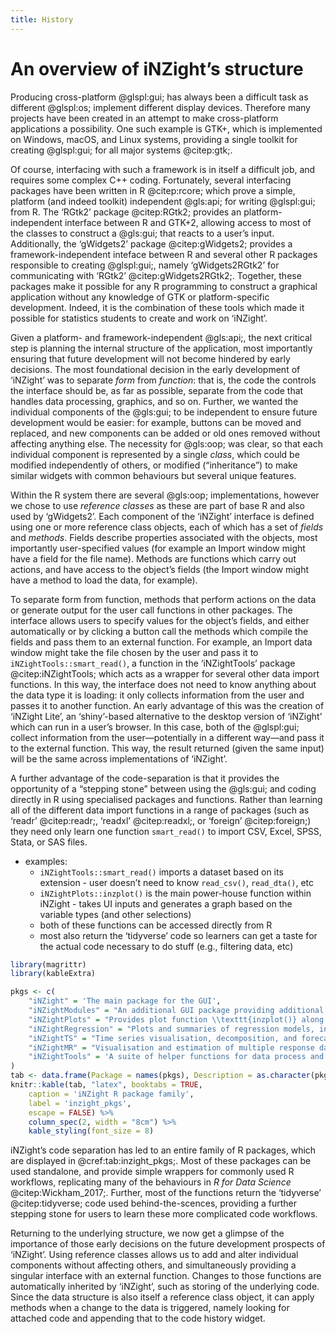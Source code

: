 ```yaml
---
title: History
---
```


# An overview of iNZight's structure

Producing cross-platform @glspl:gui; has always been a difficult task as different @glspl:os; implement different display devices. Therefore many projects have been created in an attempt to make cross-platform applications a possibility. One such example is GTK+, which is implemented on Windows, macOS, and Linux systems, providing a single toolkit for creating @glspl:gui; for all major systems @citep:gtk;.

Of course, interfacing with such a framework is in itself a difficult job, and requires some complex C++ coding. Fortunately, several interfacing packages have been written in R @citep:rcore; which prove a simple, platform (and indeed toolkit) independent @gls:api; for writing @glspl:gui; from R. The 'RGtk2' package @citep:RGtk2; provides an platform-independent interface between R and GTK+2, allowing access to most of the classes to construct a @gls:gui; that reacts to a user's input. Additionally, the 'gWidgets2' package @citep:gWidgets2; provides a framework-independent inteface between R and several other R packages responsible to creating @glspl:gui;, namely 'gWidgets2RGtk2' for communicating with 'RGtk2' @citep:gWidgets2RGtk2;. Together, these packages make it possible for any R programming to construct a graphical application without any knowledge of GTK or platform-specific development. Indeed, it is the combination of these tools which made it possible for statistics students to create and work on 'iNZight'.

Given a platform- and framework-independent @gls:api;, the next critical step is planning the internal structure of the application, most importantly ensuring that future development will not become hindered by early decisions. The most foundational decision in the early development of 'iNZight' was to separate *form* from *function*: that is, the code the controls the interface should be, as far as possible, separate from the code that handles data processing, graphics, and so on. Further, we wanted the individual components of the @gls:gui; to be independent to ensure future development would be easier: for example, buttons can be moved and replaced, and new components can be added or old ones removed without affecting anything else. The necessity for @gls:oop; was clear, so that each individual component is represented by a single *class*, which could be modified independently of others, or modified ("inheritance") to make similar widgets with common behaviours but several unique features.

Within the R system there are several @gls:oop; implementations, however we chose to use *reference classes* as these are part of base R and also used by 'gWidgets2'. Each component of the 'iNZight' interface is defined using one or more reference class objects, each of which has a set of *fields* and *methods*. Fields describe properties associated with the objects, most importantly user-specified values (for example an Import window might have a field for the file name). Methods are functions which carry out actions, and have access to the object's fields (the Import window might have a method to load the data, for example).

To separate form from function, methods that perform actions on the data or generate output for the user call functions in other packages. The interface allows users to specify values for the object's fields, and either automatically or by clicking a button call the methods which compile the fields and pass them to an external function. For example, an Import data window might take the file chosen by the user and pass it to `iNZightTools::smart_read()`, a function in the 'iNZightTools' package @citep:iNZightTools; which acts as a wrapper for several other data import functions. In this way, the interface does not need to know anything about the data type it is loading: it only collects information from the user and passes it to another function. An early advantage of this was the creation of 'iNZight Lite', an 'shiny'-based alternative to the desktop version of 'iNZight' which can run in a user's browser. In this case, both of the @glspl:gui; collect information from the user---potentially in a different way---and pass it to the external function. This way, the result returned (given the same input) will be the same across implementations of 'iNZight'.

A further advantage of the code-separation is that it provides the opportunity of a "stepping stone" between using the @gls:gui; and coding directly in R using specialised packages and functions. Rather than learning all of the different data import functions in a range of packages (such as 'readr' @citep:readr;, 'readxl' @citep:readxl;, or 'foreign' @citep:foreign;) they need only learn one function `smart_read()` to import CSV, Excel, SPSS, Stata, or SAS files.

<!--
* \checkmark Many of the features come from design-flexibility
* \checkmark Separation of @gls:gui; and data processing
* \checkmark Relies mainly on 'gWidgets2' and 'gWidgets2RGtk2' @citep:gWidgets2,gWidgets2RGtk2; to interface with the user, and reference classes to structure the code base
* \checkmark internally, each component of the @gls:gui; is represented by a single class - this makes it easy to extend and modify iNZight
* \checkmark data/variable manipulation windows each are a single class, which connects to a helper function in another package (usually inside 'iNZightTools' @citep:iNZightTools;)
* \checkmark A key design feature is that the @gls:gui; asks the users for inputs, which are passed to a single function as arguments - this allows not only separation, but also for other @glspl:gui; (for example iNZight Lite) to connect to the same functions
* \checkmark Additionally, those simple wrapper functions can be accessed by beginners not yet ready for the more complex coding required to do the same things
-->

<!--
\begin{lstlisting}[language=R,caption=A simple reference class window to filter a level of a factor.,label={lst:rc_filter_example}]
# A simple window to filter a level of a categorical variable
filterWin <- setRefClass('filterWin',
    fields = list(
        GUI = "ANY",
        data = "data.frame",
        variable = "ANY",
        level = "ANY"
    ),
    methods = list(
        initialize = function(gui) {
            initFields(GUI = gui, data = gui$getActiveData())
            win <- gwindow('Filter Level')
            cont <- gvbox(container = win)
            variable <<- gcombobox(names(data), container = cont)
            level <<- gedit("", container = cont)
            okbtn <- gbutton("Filter")
            addHandlerClicked(okbtn, function(h, ...) filterData())
        },
        filterData = function() {
            var <- svalue(variable)
            level <- svalue(level)
            newdata <- iNZightTools::filterLevels(data, var, level)
            GUI$set_data(newdata)
            dispose(win)
        }
    )
)
\end{lstlisting}
-->

* examples:
    * `iNZightTools::smart_read()` imports a dataset based on its extension - user doesn't need to know `read_csv()`, `read_dta()`, etc
    * `iNZightPlots::inzplot()` is the main power-house function within iNZight - takes UI inputs and generates a graph based on the variable types (and other selections)
    * both of these functions can be accessed directly from R
    * most also return the 'tidyverse' code so learners can get a taste for the actual code necessary to do stuff (e.g., filtering data, etc)

```r
library(magrittr)
library(kableExtra)

pkgs <- c(
    "iNZight" = 'The main package for the GUI',
    "iNZightModules" = "An additional GUI package providing additional modules for the main `iNZight' program.",
    "iNZightPlots" = "Provides plot function \\texttt{inzplot()} along with \\texttt{inzsummary()} for descriptive statistics and \\texttt{inzinference()} for inference and hypothesis testing.",
    "iNZightRegression" = "Plots and summaries of regression models, including from \\texttt{lm}, \\texttt{glm}, and \\texttt{svyglm} objects.",
    "iNZightTS" = "Time series visualisation, decomposition, and forecasting.",
    "iNZightMR" = "Visualisation and estimation of multiple response data.",
    "iNZightTools" = 'A suite of helper functions for data process and variable manipulation.'
)
tab <- data.frame(Package = names(pkgs), Description = as.character(pkgs))
knitr::kable(tab, "latex", booktabs = TRUE,
    caption = 'iNZight R package family',
    label = 'inzight_pkgs',
    escape = FALSE) %>%
    column_spec(2, width = "8cm") %>%
    kable_styling(font_size = 8)
```

iNZight's code separation has led to an entire family of R packages, which are displayed in @cref:tab:inzight_pkgs;. Most of these packages can be used standalone, and provide simple wrappers for commonly used R workflows, replicating many of the behaviours in *R for Data Science* @citep:Wickham_2017;. Further, most of the functions return the 'tidyverse' @citep:tidyverse; code used behind-the-scences, providing a further stepping stone for users to learn these more complicated code workflows.


Returning to the underlying structure, we now get a glimpse of the importance of those early decisions on the future development prospects of 'iNZight'. Using reference classes allows us to add and alter individual components without affecting others, and simultaneously providing a singular interface with an external function. Changes to those functions are automatically inherited by 'iNZight', such as storing of the underlying code. Since the data structure is also itself a reference class object, it can apply methods when a change to the data is triggered, namely looking for attached code and appending that to the code history widget.
